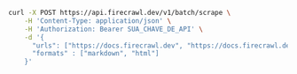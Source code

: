 ```bash cURL
curl -X POST https://api.firecrawl.dev/v1/batch/scrape \
    -H 'Content-Type: application/json' \
    -H 'Authorization: Bearer SUA_CHAVE_DE_API' \
    -d '{
      "urls": ["https://docs.firecrawl.dev", "https://docs.firecrawl.dev/sdks/overview"],
      "formats" : ["markdown", "html"]
    }'
```
